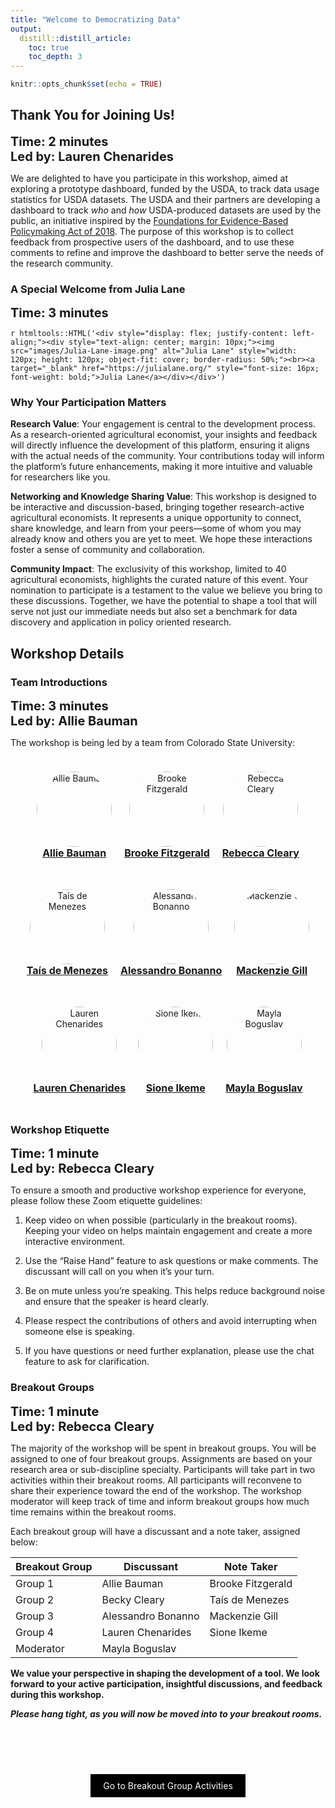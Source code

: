 ```yaml
---
title: "Welcome to Democratizing Data"
output: 
  distill::distill_article:
    toc: true
    toc_depth: 3
---
```


```r
knitr::opts_chunk$set(echo = TRUE)
```

## Thank You for Joining Us!

<span style="font-size: 20px; font-weight: bold;">**Time: 2 minutes**</span> <br>
<span style="font-size: 20px; font-weight: bold;">**Led by: Lauren Chenarides**</span>

We are delighted to have you participate in this workshop, aimed at exploring a prototype dashboard, funded by the USDA, to track data usage statistics for USDA datasets. The USDA and their partners are developing a dashboard to track *who* and *how* USDA-produced datasets are used by the public, an initiative inspired by the [Foundations for Evidence-Based Policymaking Act of 2018](https://www.congress.gov/bill/115th-congress/house-bill/4174). The purpose of this workshop is to collect feedback from prospective users of the dashboard, and to use these comments to refine and improve the dashboard to better serve the needs of the research community.

### A Special Welcome from Julia Lane

<span style="font-size: 20px; font-weight: bold;">**Time: 3 minutes**</span> <br>

`r htmltools::HTML('<div style="display: flex; justify-content: left-align;"><div style="text-align: center; margin: 10px;"><img src="images/Julia-Lane-image.png" alt="Julia Lane" style="width: 120px; height: 120px; object-fit: cover; border-radius: 50%;"><br><a target="_blank" href="https://julialane.org/" style="font-size: 16px; font-weight: bold;">Julia Lane</a></div></div>')`


### Why Your Participation Matters

**Research Value**: Your engagement is central to the development process. As a research-oriented agricultural economist, your insights and feedback will directly influence the development of this platform, ensuring it aligns with the actual needs of the community. Your contributions today will inform the platform’s future enhancements, making it more intuitive and valuable for researchers like you.

**Networking and Knowledge Sharing Value**: This workshop is designed to be interactive and discussion-based, bringing together research-active agricultural economists. It represents a unique opportunity to connect, share knowledge, and learn from your peers—some of whom you may already know and others you are yet to meet. We hope these interactions foster a sense of community and collaboration.

**Community Impact**: The exclusivity of this workshop, limited to 40 agricultural economists, highlights the curated nature of this event. Your nomination to participate is a testament to the value we believe you bring to these discussions. Together, we have the potential to shape a tool that will serve not just our immediate needs but also set a benchmark for data discovery and application in policy oriented research.

## Workshop Details

### Team Introductions

<span style="font-size: 20px; font-weight: bold;">**Time: 3 minutes**</span> <br>
<span style="font-size: 20px; font-weight: bold;">**Led by: Allie Bauman**</span>

The workshop is being led by a team from Colorado State University: 

<div style="display: flex; flex-wrap: wrap; justify-content: center;">
<div style="text-align: center; margin: 10px;">
  <img src="images/bauman.jpg" alt="Allie Bauman" style="width: 120px; height: 120px; object-fit: cover; border-radius: 50%;">
  <br>
  <a href="https://scholar.google.com/citations?user=KsJSnW4AAAAJ&hl=en" target="_blank" style="font-size: 16px; font-weight: bold;">Allie Bauman</a>
</div>
<div style="text-align: center; margin: 10px;">
  <img src="images/brooke.jpg" alt="Brooke Fitzgerald" style="width: 120px; height: 120px; object-fit: cover; border-radius: 50%;">
  <br>
  <a href="https://www.linkedin.com/in/brookeannefitzgerald/" target="_blank" style="font-size: 16px; font-weight: bold;">Brooke Fitzgerald</a>
</div>
<div style="text-align: center; margin: 10px;">
  <img src="images/becky.jpg" alt="Rebecca Cleary" style="width: 120px; height: 120px; object-fit: cover; border-radius: 50%;">
  <br>
  <a href="https://scholar.google.com/citations?user=5epEG0wAAAAJ&hl=en" target="_blank" style="font-size: 16px; font-weight: bold;">Rebecca Cleary</a>
</div>
<div style="text-align: center; margin: 10px;">
  <img src="images/tais.jpg" alt="Ta&iacute;s de Menezes" style="width: 120px; height: 120px; object-fit: cover; border-radius: 50%;">
  <br>
  <a href="https://scholar.google.com/citations?user=9xUKUroAAAAJ&hl=en&oi=ao" target="_blank" style="font-size: 16px; font-weight: bold;">Ta&iacute;s de Menezes</a>
</div>
<div style="text-align: center; margin: 10px;">
  <img src="images/ale.jpg" alt="Alessandro Bonanno" style="width: 120px; height: 120px; object-fit: cover; border-radius: 50%;">
  <br>
  <a href="https://scholar.google.com/citations?user=TYjq1G4AAAAJ&hl=en" target="_blank" style="font-size: 16px; font-weight: bold;">Alessandro Bonanno</a>
</div>
<div style="text-align: center; margin: 10px;">
  <img src="images/gill.jpg" alt="Mackenzie Gill" style="width: 120px; height: 120px; object-fit: cover; border-radius: 50%;">
  <br>
  <a href="https://www.linkedin.com/in/mackenzie-gill/" target="_blank" style="font-size: 16px; font-weight: bold;">Mackenzie Gill</a>
</div>
<div style="text-align: center; margin: 10px;">
  <img src="images/lauren.jpg" alt="Lauren Chenarides" target="_blank" style="width: 120px; height: 120px; object-fit: cover; border-radius: 50%;">
  <br>
  <a href="https://www.linkedin.com/in/laurenchenarides/" target="_blank" style="font-size: 16px; font-weight: bold;">Lauren Chenarides</a>
</div>
<div style="text-align: center; margin: 10px;">
  <img src="images/sione.jpg" alt="Sione Ikeme" style="width: 120px; height: 120px; object-fit: cover; border-radius: 50%;">
  <br>
  <a href="https://www.linkedin.com/in/sionegael-ikeme-486aa9180/?locale=en_US" target="_blank" style="font-size: 16px; font-weight: bold;">Sione Ikeme</a>
</div>
<div style="text-align: center; margin: 10px;">
  <img src="images/mayla.jpg" alt="Mayla Boguslav" target="_blank" style="width: 120px; height: 120px; object-fit: cover; border-radius: 50%;">
  <br>
  <a href="https://www.linkedin.com/in/mayla-boguslav-phd-30402239/" target="_blank" style="font-size: 16px; font-weight: bold;">Mayla Boguslav</a>
</div>
</div>

### Workshop Etiquette

<span style="font-size: 20px; font-weight: bold;">**Time: 1 minute**</span> <br>
<span style="font-size: 20px; font-weight: bold;">**Led by: Rebecca Cleary**</span>

To ensure a smooth and productive workshop experience for everyone, please follow these Zoom etiquette guidelines:

1. Keep video on when possible (particularly in the breakout rooms). Keeping your video on helps maintain engagement and create a more interactive environment.

2. Use the "Raise Hand" feature to ask questions or make comments. The discussant will call on you when it's your turn.

3. Be on mute unless you're speaking. This helps reduce background noise and ensure that the speaker is heard clearly.

4. Please respect the contributions of others and avoid interrupting when someone else is speaking.

5. If you have questions or need further explanation, please use the chat feature to ask for clarification.


### Breakout Groups

<span style="font-size: 20px; font-weight: bold;">**Time: 1 minute**</span> <br>
<span style="font-size: 20px; font-weight: bold;">**Led by: Rebecca Cleary**</span>

The majority of the workshop will be spent in breakout groups. You will be assigned to one of four breakout groups. Assignments are based on your research area or sub-discipline specialty. Participants will take part in two activities within their breakout rooms. All participants will reconvene to share their experience toward the end of the workshop. The workshop moderator will keep track of time and inform breakout groups how much time remains within the breakout rooms.

Each breakout group will have a discussant and a note taker, assigned below:

| Breakout Group   | Discussant | Note Taker | 
|--------|----------------|----------------|
| Group 1  |   Allie Bauman  |  Brooke Fitzgerald    |
| Group 2  |   Becky Cleary      |  Ta&iacute;s de Menezes  |
| Group 3  |   Alessandro Bonanno    |   Mackenzie Gill  |
| Group 4  |   Lauren Chenarides   | Sione Ikeme   |
| Moderator  |   Mayla Boguslav   |    |



**We value your perspective in shaping the development of a tool. We look forward to your active participation, insightful discussions, and feedback during this workshop.**

***Please hang tight, as you will now be moved into to your breakout rooms.***


<!-- ################## -->

<div style="padding-bottom: 60px;"></div>

<!--===================================-->
<div style="text-align: center;">
  <a href="breakout.html" class="btn" style="background-color: black; color: white; padding: 10px 20px; text-align: center; text-decoration: none; display: inline-block;">Go to Breakout Group Activities</a>
</div>

<!-- Back to Top Button 
<div id="back-to-top" style="position: fixed; bottom: 20px; right: 20px; display: none;">
  <a href="#top" onclick="document.body.scrollTop = 0; document.documentElement.scrollTop = 0; return false;" style="text-decoration: none; color: white; background-color: black; padding: 10px;">Back to Top</a>
</div>

<script>
window.onscroll = function() {scrollFunction()};

function scrollFunction() {
  if (document.body.scrollTop > 20 || document.documentElement.scrollTop > 20) {
    document.getElementById("back-to-top").style.display = "block";
  } else {
    document.getElementById("back-to-top").style.display = "none";
  }
}
</script>
-->